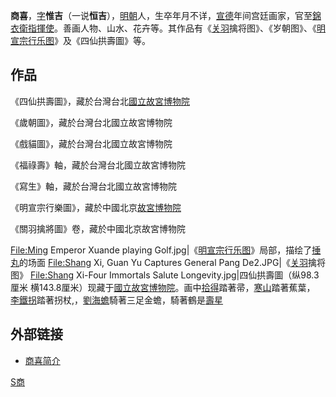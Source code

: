 '''商喜'''，[[表字|字]]'''惟吉'''（一说'''恒吉'''），[[明朝|明朝]]人，生卒年月不详，[[宣德|宣德]]年间宫廷画家，官至[[錦衣衛|錦衣衛指揮使]]。善画人物、山水、花卉等。其作品有《[[关羽|关羽]]擒将图》、《岁朝图》、《[[明宣宗行乐图|明宣宗行乐图]]》及《四仙拱壽圖》等。

==作品==
《四仙拱壽圖》，藏於台灣台北[[國立故宮博物院|國立故宮博物院]]

《歲朝圖》，藏於台灣台北國立故宮博物院

《戲貓圖》，藏於台灣台北國立故宮博物院

《福祿壽》軸，藏於台灣台北國立故宮博物院

《寫生》軸，藏於台灣台北國立故宮博物院

《明宣宗行樂圖》，藏於中國北京[[故宮博物院_(北京)|故宮博物院]]

《關羽擒將圖》卷，藏於中國北京故宮博物院
<br /><gallery>
File:Ming Emperor Xuande playing Golf.jpg|《[[明宣宗行乐图|明宣宗行乐图]]》局部，描绘了[[捶丸|捶丸]]的场面
File:Shang Xi, Guan Yu Captures General Pang De2.JPG|《[[关羽|关羽]]擒将图》
File:Shang Xi-Four Immortals Salute Longevity.jpg|四仙拱壽圖（纵98.3厘米 横143.8厘米）现藏于[[國立故宮博物院|國立故宮博物院]]。画中[[拾得|拾得]]踏著帚，[[寒山|寒山]]踏著蕉葉， [[李鐵拐|李鐵拐]]踏著拐杖,，[[劉海蟾|劉海蟾]]騎著三足金蟾，騎著鶴是[[壽星|壽星]]
</gallery>

==外部链接==
{{Commonscat|Shang Xi}}
* [https://web.archive.org/web/20070310231529/http://www.cangdian.com/RenWu/RenWu.asp?ID=A-01118 商喜简介]

[[Category:明朝画家|S商]]